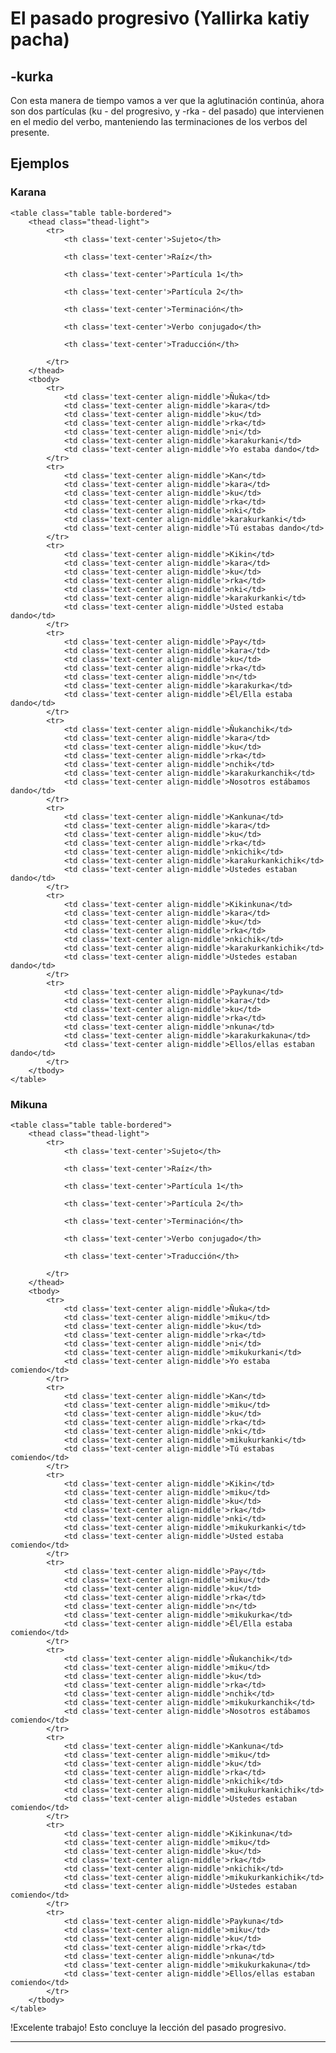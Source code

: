 
# El pasado progresivo (Yallirka katiy pacha)

## -kurka

Con esta manera de tiempo vamos a ver que la aglutinación continúa, ahora son dos partículas (ku - del progresivo, y -rka - del pasado) que intervienen en el medio del verbo, manteniendo las terminaciones de los verbos del presente.

## Ejemplos

### Karana

    <table class="table table-bordered">
        <thead class="thead-light">
            <tr>
                <th class='text-center'>Sujeto</th>

                <th class='text-center'>Raíz</th>

                <th class='text-center'>Partícula 1</th>

                <th class='text-center'>Partícula 2</th>

                <th class='text-center'>Terminación</th>

                <th class='text-center'>Verbo conjugado</th>

                <th class='text-center'>Traducción</th>                

            </tr>
        </thead>
        <tbody>
            <tr>
                <td class='text-center align-middle'>Ñuka</td>
                <td class='text-center align-middle'>kara</td> 
                <td class='text-center align-middle'>ku</td>
                <td class='text-center align-middle'>rka</td>
                <td class='text-center align-middle'>ni</td> 
                <td class='text-center align-middle'>karakurkani</td>
                <td class='text-center align-middle'>Yo estaba dando</td>                              
            </tr>
            <tr>
                <td class='text-center align-middle'>Kan</td>
                <td class='text-center align-middle'>kara</td> 
                <td class='text-center align-middle'>ku</td>
                <td class='text-center align-middle'>rka</td>
                <td class='text-center align-middle'>nki</td> 
                <td class='text-center align-middle'>karakurkanki</td>
                <td class='text-center align-middle'>Tú estabas dando</td>                              
            </tr>
            <tr>
                <td class='text-center align-middle'>Kikin</td>
                <td class='text-center align-middle'>kara</td> 
                <td class='text-center align-middle'>ku</td>
                <td class='text-center align-middle'>rka</td>
                <td class='text-center align-middle'>nki</td> 
                <td class='text-center align-middle'>karakurkanki</td>
                <td class='text-center align-middle'>Usted estaba dando</td>                              
            </tr>
            <tr>
                <td class='text-center align-middle'>Pay</td>
                <td class='text-center align-middle'>kara</td> 
                <td class='text-center align-middle'>ku</td>
                <td class='text-center align-middle'>rka</td>
                <td class='text-center align-middle'>n</td> 
                <td class='text-center align-middle'>karakurka</td>
                <td class='text-center align-middle'>Él/Ella estaba dando</td>                              
            </tr>
            <tr>
                <td class='text-center align-middle'>Ñukanchik</td>
                <td class='text-center align-middle'>kara</td> 
                <td class='text-center align-middle'>ku</td>
                <td class='text-center align-middle'>rka</td>
                <td class='text-center align-middle'>nchik</td> 
                <td class='text-center align-middle'>karakurkanchik</td>
                <td class='text-center align-middle'>Nosotros estábamos dando</td>                              
            </tr>
            <tr>
                <td class='text-center align-middle'>Kankuna</td>
                <td class='text-center align-middle'>kara</td> 
                <td class='text-center align-middle'>ku</td>
                <td class='text-center align-middle'>rka</td>
                <td class='text-center align-middle'>nkichik</td> 
                <td class='text-center align-middle'>karakurkankichik</td>
                <td class='text-center align-middle'>Ustedes estaban dando</td>                              
            </tr>
            <tr>
                <td class='text-center align-middle'>Kikinkuna</td>
                <td class='text-center align-middle'>kara</td> 
                <td class='text-center align-middle'>ku</td>
                <td class='text-center align-middle'>rka</td>
                <td class='text-center align-middle'>nkichik</td> 
                <td class='text-center align-middle'>karakurkankichik</td>
                <td class='text-center align-middle'>Ustedes estaban dando</td>                              
            </tr>
            <tr>
                <td class='text-center align-middle'>Paykuna</td>
                <td class='text-center align-middle'>kara</td> 
                <td class='text-center align-middle'>ku</td>
                <td class='text-center align-middle'>rka</td>
                <td class='text-center align-middle'>nkuna</td> 
                <td class='text-center align-middle'>karakurkakuna</td>
                <td class='text-center align-middle'>Ellos/ellas estaban dando</td>                              
            </tr>                                 
        </tbody>
    </table>

### Mikuna

    <table class="table table-bordered">
        <thead class="thead-light">
            <tr>
                <th class='text-center'>Sujeto</th>

                <th class='text-center'>Raíz</th>

                <th class='text-center'>Partícula 1</th>

                <th class='text-center'>Partícula 2</th>

                <th class='text-center'>Terminación</th>

                <th class='text-center'>Verbo conjugado</th>

                <th class='text-center'>Traducción</th>                

            </tr>
        </thead>
        <tbody>
            <tr>
                <td class='text-center align-middle'>Ñuka</td>
                <td class='text-center align-middle'>miku</td> 
                <td class='text-center align-middle'>ku</td>
                <td class='text-center align-middle'>rka</td>
                <td class='text-center align-middle'>ni</td> 
                <td class='text-center align-middle'>mikukurkani</td>
                <td class='text-center align-middle'>Yo estaba comiendo</td>                              
            </tr>
            <tr>
                <td class='text-center align-middle'>Kan</td>
                <td class='text-center align-middle'>miku</td> 
                <td class='text-center align-middle'>ku</td>
                <td class='text-center align-middle'>rka</td>
                <td class='text-center align-middle'>nki</td> 
                <td class='text-center align-middle'>mikukurkanki</td>
                <td class='text-center align-middle'>Tú estabas comiendo</td>                              
            </tr>
            <tr>
                <td class='text-center align-middle'>Kikin</td>
                <td class='text-center align-middle'>miku</td> 
                <td class='text-center align-middle'>ku</td>
                <td class='text-center align-middle'>rka</td>
                <td class='text-center align-middle'>nki</td> 
                <td class='text-center align-middle'>mikukurkanki</td>
                <td class='text-center align-middle'>Usted estaba comiendo</td>                              
            </tr>
            <tr>
                <td class='text-center align-middle'>Pay</td>
                <td class='text-center align-middle'>miku</td> 
                <td class='text-center align-middle'>ku</td>
                <td class='text-center align-middle'>rka</td>
                <td class='text-center align-middle'>n</td> 
                <td class='text-center align-middle'>mikukurka</td>
                <td class='text-center align-middle'>Él/Ella estaba comiendo</td>                              
            </tr>
            <tr>
                <td class='text-center align-middle'>Ñukanchik</td>
                <td class='text-center align-middle'>miku</td> 
                <td class='text-center align-middle'>ku</td>
                <td class='text-center align-middle'>rka</td>
                <td class='text-center align-middle'>nchik</td> 
                <td class='text-center align-middle'>mikukurkanchik</td>
                <td class='text-center align-middle'>Nosotros estábamos comiendo</td>                              
            </tr>
            <tr>
                <td class='text-center align-middle'>Kankuna</td>
                <td class='text-center align-middle'>miku</td> 
                <td class='text-center align-middle'>ku</td>
                <td class='text-center align-middle'>rka</td>
                <td class='text-center align-middle'>nkichik</td> 
                <td class='text-center align-middle'>mikukurkankichik</td>
                <td class='text-center align-middle'>Ustedes estaban comiendo</td>                              
            </tr>
            <tr>
                <td class='text-center align-middle'>Kikinkuna</td>
                <td class='text-center align-middle'>miku</td> 
                <td class='text-center align-middle'>ku</td>
                <td class='text-center align-middle'>rka</td>
                <td class='text-center align-middle'>nkichik</td> 
                <td class='text-center align-middle'>mikukurkankichik</td>
                <td class='text-center align-middle'>Ustedes estaban comiendo</td>                              
            </tr>
            <tr>
                <td class='text-center align-middle'>Paykuna</td>
                <td class='text-center align-middle'>miku</td> 
                <td class='text-center align-middle'>ku</td>
                <td class='text-center align-middle'>rka</td>
                <td class='text-center align-middle'>nkuna</td> 
                <td class='text-center align-middle'>mikukurkakuna</td>
                <td class='text-center align-middle'>Ellos/ellas estaban comiendo</td>                              
            </tr>                                 
        </tbody>
    </table>  
    

!Excelente trabajo! Esto concluye la lección del pasado progresivo.

<hr />
<MiniTestForm lecture="grammar-7" />